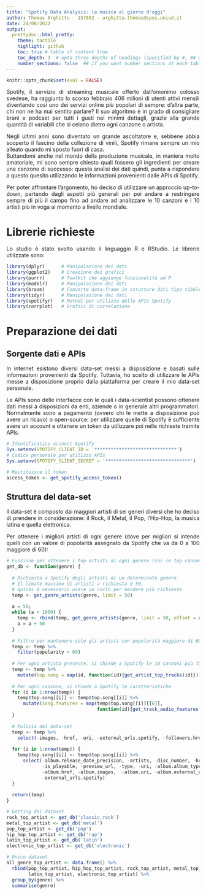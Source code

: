 ```yaml
---
title: "Spotify Data Analysis: la musica al giorno d'oggi"
author: Thomas Arghittu - 157802 - arghittu.thomas@spes.uniud.it
date: 24/08/2022
output:
  prettydoc::html_pretty:
    theme: tactile
    highlight: github
    toc: true # table of content true
    toc_depth: 3  # upto three depths of headings (specified by #, ## and ###)
    number_sections: false  ## if you want number sections at each table header
---
```

<style>
  * {
  text-align: justify;
}

  .title, .author, .date  {
  text-align: center;
}
</style>
<script>
  // Move TOC to the Table of Contents heading (with id "table-of-contents")
  $(function() {
    $( "#TOC" ).insertAfter( $( "#table-of-contents" ) );
  });
</script>
```r
knitr::opts_chunk$set(eval = FALSE)
```


<p>
  <a>Spotify</a>, il servizio di streaming musicale offerto dall'omonimo colosso svedese, ha raggiunto lo scorso febbraio 406 milioni di utenti attivi
  mensili diventando così uno dei servizi online più popolari di sempre: d'altra parte, chi non ne ha mai sentito parlare? Il suo algoritmo è in grado
  di consigliare brani e podcast per tutti i gusti nei minimi dettagli, grazie alla grande quantità di variabili che si celano dietro ogni canzone o
  artista.
</p>
<p>
  Negli ultimi anni sono diventato un grande ascoltatore e, sebbene abbia scoperto il fascino della collezione di vinili, Spotify rimane sempre un mio
  alleato quando mi sposto fuori di casa. <br>
  Buttandomi anche nel mondo della produzione musicale, in maniera molto amatoriale, mi sono sempre chiesto quali fossero gli ingredienti per creare una
  canzone di successo: questa analisi dei dati quindi, punta a rispondere a questo quesito utilizzando le informazioni provenienti dalle APIs di 
  Spotify.
</p>
<p>
  Per poter affrontare l'argomento, ho deciso di utilizzare un approccio up-to-down, partendo dagli aspetti più generali per poi andare a restringere 
  sempre di più il campo fino ad andare ad analizzare le 10 canzoni e i 10 artisti più in voga al momento a livello mondiale.
</p>


# Librerie richieste

<p>
  Lo studio è stato svolto usando il linguaggio R e RStudio. Le librerie utilizzate sono:
</p>

```r
library(dplyr)      # Manipolazione dei dati
library(ggplot2)    # Creazione dei grafici
library(purrr)      # Toolkit che aggiunge funzionalità ad R
library(modelr)     # Manipolazione dei dati
library(broom)      # Converte data-frame in strutture dati tipo tibbles
library(tidyr)      # Manipolazione dei dati
library(spotifyr)   # Metodi per utilizzo delle APIs Spotify
library(corrplot)   # Grafici di correlazione
```



# Preparazione dei dati

## Sorgente dati e APIs

<p>
  In internet esistono diversi data-set messi a disposizione e basati sulle informazioni provenienti da Spotify. Tuttavia, ho scelto di utilizzare le
  APIs messe a disposizione proprio dalla piattaforma per creare il mio data-set personale.
</p>
<p>
  Le APIs sono delle interfacce con le quali i data-scientist possono ottenere dati messi a disposizioni da enti, aziende o in generale altri
  programmatori. Normalmente sono a pagamento (ovvero chi le mette a disposizione può avere un ricavo) o open-source: per utilizzare quelle di Spotify 
  è sufficiente avere un account e ottenere un token da utilizzare poi nelle richieste tramite APIs.
</p>

```r
# Identificatico account Spotify
Sys.setenv(SPOTIFY_CLIENT_ID = '******************************')
# Codice personale per utilizzo APIs
Sys.setenv(SPOTIFY_CLIENT_SECRET = '*******************************')      

# Restituisce il token
access_token <- get_spotify_access_token()                                  
```



## Struttura del data-set

<p>
  Il data-set è composto dai maggiori artisti di sei generi diversi che ho deciso di prendere in considerazione: il Rock, il Metal, il Pop, 
  l'Hip-Hop, la musica latina e quella elettronica.
</p>
<p>
  Per ottenere i migliori artisti di ogni genere (dove per migliori si intende quelli con un valore di popolarità assegnato da Spotify che va da 0 a 
  100 maggiore di 60):
</p>

```r
# Funzione per ottenere i top artisti di ogni genere (con le top canzoni di ogni artista)
get_db <- function(genre) {
  
  # Richiesta a Spotify degli artisti di un determinato genere
  # Il limite massimo di artisti a richiesta è 50, 
  # quindi è necessario usare un ciclo per mandare più richieste
  temp <- get_genre_artists(genre, limit = 50)
  
  a = 50;
  while (a < 1000) {
    temp <- rbind(temp, get_genre_artists(genre, limit = 50, offset = a))
    a = a + 50
  }
  
  # Filtro per mantenere solo gli artisti con popolarità maggiore di 60
  temp <- temp %>%
    filter(popularity > 60)
  
  # Per ogni artista presente, si chiede a Spotify le 10 canzoni più famose
  temp <- temp %>%
    mutate(top.song = map(id, function(id){get_artist_top_tracks(id)}))
  
  # Per ogni canzone, si chiede a Spotify le caratteristiche
  for (i in 1:nrow(temp)) {
    temp$top.song[[i]] <- temp$top.song[[i]] %>%
      mutate(song.features = map(temp$top.song[[i]][[6]], 
                                 function(id){get_track_audio_features(id)}))
  }
  
  # Pulizia del data-set 
  temp <- temp %>%
    select(-images, -href, -uri, -external_urls.spotify, -followers.href)
  
  for (i in 1:nrow(temp)) {
    temp$top.song[[i]] <- temp$top.song[[i]] %>%
      select(-album.release_date_precision, -artists, -disc_number, -href, -is_local, 
             -is_playable, -preview_url, -type, -uri, -album.album_type, -album.artists, 
             -album.href, -album.images,  -album.uri, -album.external_urls.spotify, 
             -external_urls.spotify)
  }
  
  return(temp)
}

# Getting dei dataset
rock_top_artist <- get_db('classic_rock')
metal_top_artist <- get_db('metal')
pop_top_artist <- get_db('pop')
hip_hop_top_artist <- get_db('rap')
latin_top_artist <- get_db('latin')
electronic_top_artist <- get_db('electronic')

# Unico dataset
all_genre_top_artist <- data.frame() %>%
  rbind(pop_top_artist, hip_hop_top_artist, rock_top_artist, metal_top_artist, 
        latin_top_artist, electronic_top_artist) %>%
  group_by(genre) %>%
  summarise(genre)
```




















